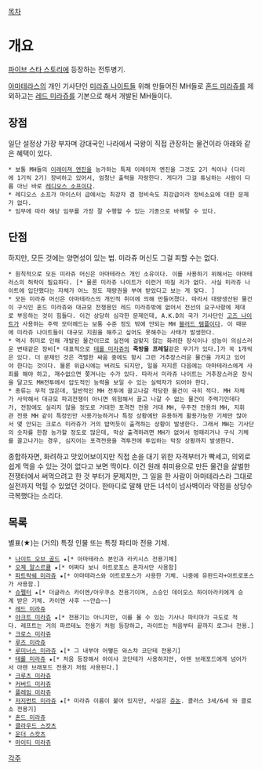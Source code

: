 [[목차]]
= 개요 =
[[파이브 스타 스토리]]에 등장하는 전투병기.

[[아마테라스]]의 개인 기사단인 [[미라쥬 나이트]]들 위해 만들어진 MH들로 [[혼드 미라쥬]]를 제외하고는 [[레드 미라쥬]]를 기본으로 해서 개발된 MH들이다.
== 장점 ==
일단 설정상 가장 부자며 강대국인 나라에서 국왕이 직접 관장하는 물건이라 아래와 같은 혜택이 있다.
 * 보통 MH들의 [[이레이져 엔진]]을 능가하는 특제 이레이져 엔진을 그것도 2기 씩이나 (다리에 1기씩 2기) 장비하고 있어서, 엄청난 출력을 자랑한다. 게다가 그걸 튜닝하는 사람이 다름 아닌 바로 [[레디오스 소프]]이다.
 * 레디오스 소프가 마이스터 급에서는 최강자 겸 정비속도 최강급이라 정비소요에 대한 문제가 없다.
 * 임무에 따라 해당 임무를 가장 잘 수행할 수 있는 기종으로 바꿔탈 수 있다.

== 단점 ==
하지만, 모든 것에는 양면성이 있는 법. 미라쥬 머신도 그걸 피할 수는 없다.
 * 원칙적으로 모든 미라쥬 머신은 아마테라스 개인 소유이다. 이를 사용하기 위해서는 아마테라스의 허락이 필요하다. [* 물론 미라쥬 나이트가 이런거 따질 리가 없다. 사실 미라쥬 나이트에 입단했다는 자체가 어느 정도 재량권을 부여 받았다고 보는 게 맞다. ]
 * 모든 미라쥬 머신은 아마테라스의 개인적 취미에 의해 만들어졌다. 따라서 대량생산된 물건이 구식인 혼드 미라쥬와 대규모 전쟁용인 레드 미라쥬밖에 없어서 전선의 요구사항에 제대로 부응하는 것이 힘들다. 이건 상당히 심각한 문제인데, A.K.D의 국가 기사단인 [[고즈 나이트]]가 사용하는 주력 모터헤드는 보통 수준 정도 밖에 안되는 MH [[블러드 템플]]이다. 이 때문에 미라쥬 나이트들이 대규모 지원을 해주고 싶어도 못해주는 사태가 발생한다.
 * 역시 취미로 인해 개발된 물건이므로 실전에 걸맞지 않는 화려한 장식이나 성능이 의심스러운 변태같은 장비[* 대표적으로 [[테롤 미라쥬]]의 '''죽방울 프레일'''같은 무기가 있다.]가 꼭 1개씩은 있다. 더 문제인 것은 격렬한 싸움 중에도 항시 그런 거추장스러운 물건을 가지고 있어야 한다는 것이다. 물론 위급시에는 버려도 되지만, 일을 저지른 다음에는 아마테라스에게 사죄를 해야 하고, 재수없으면 쫒겨나는 수가 있다. 따라서 미라쥬 나이트는 거추장스러운 장식을 달고도 MH전투에서 압도적인 능력을 보일 수 있는 실력자가 되어야 한다.
 * 종류는 무척 많은데, 일반적인 MH 전투에 끌고나갈 적당한 물건이 극히 적다. MH 자체가 사악해서 대규모 파괴전쟁이 아니면 위험해서 끌고 나갈 수 없는 물건이 주력기인데다가, 전함에도 실리지 않을 정도로 거대한 포격전 전용 거대 MH, 우주전 전용의 MH, 지휘관 전용 MH 같이 특정인만 사용가능하거나 특정 상황에만 유용하게 활용가능한 기체만 많아서 몇 안되는 크로스 미라쥬가 거의 밥먹듯이 출격하는 상황이 발생한다. 그래서 MH는 기사단의 숫자를 한참 능가할 정도로 많은데, 막상 출격하려면 MH가 없어서 멍때리거나 구식 기체를 끌고나가는 경우, 심지어는 포격전용을 격투전에 투입하는 막장 상황까지 발생한다.

종합하자면, 화려하고 맛있어보이지만 직접 손을 대기 위한 자격부터가 빡세고, 의외로 쉽게 먹을 수 있는 것이 없다고 보면 딱이다. 이건 원래 취미용으로 만든 물건을 살벌한 전쟁터에서 써먹으려고 한 것 부터가 문제지만, 그 일을 한 사람이 아마테라스라 그대로 실전까지 먹힐 수 있었던 것이다. 한마디로 말해 만든 녀석이 넘사벽이라 약점을 상당수 극복했다는 소리다.

== 목록 ==
별표(★)는 (거의) 특정 인물 또는 특정 파티마 전용 기체.
 * [[나이트 오브 골드]] ★[* 아마테라스 본인과 라키시스 전용기체]
 * [[오졔 알스르큘]] ★[* 어쩌다 보니 아트로포스 혼자서만 사용함]
 * [[파트락쉐 미라쥬]] ★[* 아마테라스와 아트로포스가 사용한 기체. 나중에 유판드라+아트로포스가 사용함.]
 * [[슈펠터]] ★[* 더글라스 카이엔/아우쿠소 전용기이며, 스승인 데이모스 하이아라키에게 승계 받은 기체. 카이엔 사후 ~~안습~~]
 * [[레드 미라쥬]]
 * [[야크트 미라쥬]] ★[* 전용기는 아니지만, 이를 몰 수 있는 기사나 파티마가 극도로 적다. 레프트는 거의 파르테노 전용기 처럼 등장하고, 라이트는 처음부터 끝까지 로그너 전용.]
 * [[크로스 미라쥬]]
 * [[루즈 미라쥬]]
 * [[루미너스 미라쥬]] ★[* 그 내부야 어쨓든 와스챠 코단테 전용기]
 * [[테롤 미라쥬]] ★[* 처음 등장해서 아이샤 코단테가 사용하지만, 아렌 브래포드에게 넘어가서 아렌 브래포드 전용기 처럼 사용된다.]
 * [[크루츠 미라쥬]]
 * [[커버드 미라쥬]]
 * [[플레임 미라쥬]]
 * [[저지먼트 미라쥬]] ★[* 미라쥬 이름이 붙어 있지만, 사실은 [[쥬논]]. 콜러스 3세/6세 와 클로소 전용기]
 * [[혼드 미라쥬]]
 * [[클라우드 스캇츠]]
 * [[운더 스캇츠]]
 * [[마이티 미라쥬]]

[[각주]]
